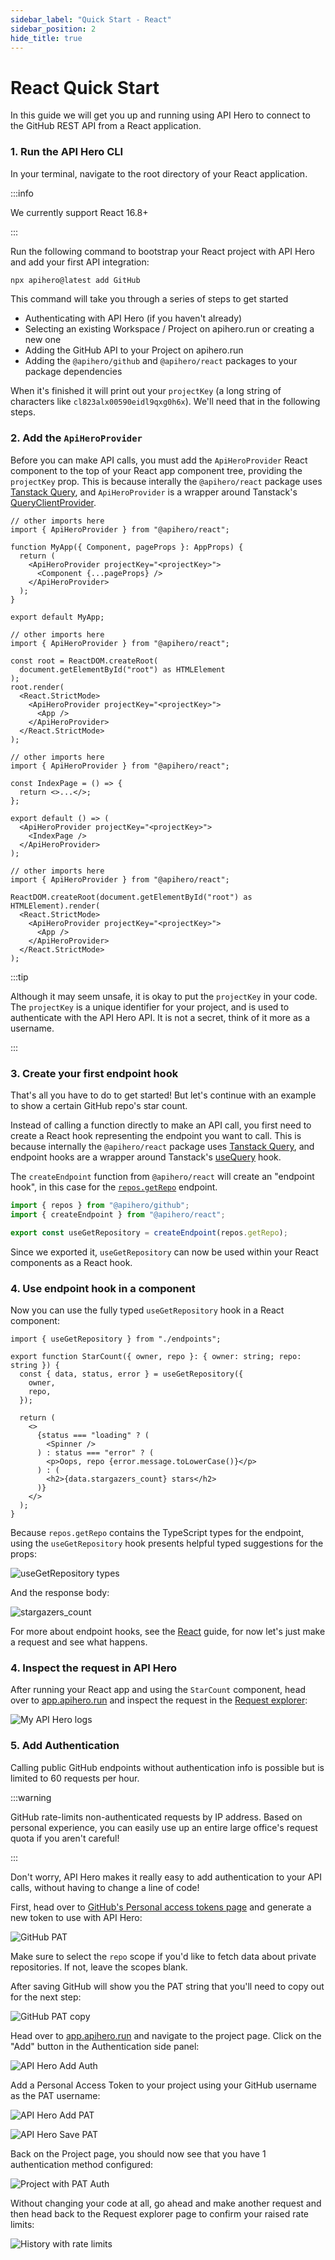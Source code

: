 ```yaml
---
sidebar_label: "Quick Start - React"
sidebar_position: 2
hide_title: true
---
```



# React Quick Start

In this guide we will get you up and running using API Hero to connect to the GitHub REST API from a React application.

### 1. Run the API Hero CLI

In your terminal, navigate to the root directory of your React application.

:::info

We currently support React 16.8+

:::

Run the following command to bootstrap your React project with API Hero and add your first API integration:

```zsh
npx apihero@latest add GitHub
```

This command will take you through a series of steps to get started

- Authenticating with API Hero (if you haven't already)
- Selecting an existing Workspace / Project on apihero.run or creating a new one
- Adding the GitHub API to your Project on apihero.run
- Adding the `@apihero/github` and `@apihero/react` packages to your package dependencies

When it's finished it will print out your `projectKey` (a long string of characters like `cl823alx00590eidl9qxg0h6x`). We'll need that in the following steps.

### 2. Add the `ApiHeroProvider`

Before you can make API calls, you must add the `ApiHeroProvider` React component to the top of your React app component tree, providing the `projectKey` prop. This is because interally the `@apihero/react` package uses [Tanstack Query](https://tanstack.com/query/v4), and `ApiHeroProvider` is a wrapper around Tanstack's [QueryClientProvider](https://tanstack.com/query/v4/docs/reference/QueryClientProvider).

<Tabs groupId="react-platform">
<TabItem value="next" label="Next.js">

```tsx title="pages/_app.tsx"
// other imports here
import { ApiHeroProvider } from "@apihero/react";

function MyApp({ Component, pageProps }: AppProps) {
  return (
    <ApiHeroProvider projectKey="<projectKey>">
      <Component {...pageProps} />
    </ApiHeroProvider>
  );
}

export default MyApp;
```

</TabItem>

<TabItem value="cra" label="Create React App">

```tsx title="src/App.tsx"
// other imports here
import { ApiHeroProvider } from "@apihero/react";

const root = ReactDOM.createRoot(
  document.getElementById("root") as HTMLElement
);
root.render(
  <React.StrictMode>
    <ApiHeroProvider projectKey="<projectKey>">
      <App />
    </ApiHeroProvider>
  </React.StrictMode>
);
```

</TabItem>

<TabItem value="gatsby" label="Gatsby">

```tsx title="src/pages/index.tsx"
// other imports here
import { ApiHeroProvider } from "@apihero/react";

const IndexPage = () => {
  return <>...</>;
};

export default () => (
  <ApiHeroProvider projectKey="<projectKey>">
    <IndexPage />
  </ApiHeroProvider>
);
```

</TabItem>

<TabItem value="vite" label="Vite">

```tsx title="src/main.tsx"
// other imports here
import { ApiHeroProvider } from "@apihero/react";

ReactDOM.createRoot(document.getElementById("root") as HTMLElement).render(
  <React.StrictMode>
    <ApiHeroProvider projectKey="<projectKey>">
      <App />
    </ApiHeroProvider>
  </React.StrictMode>
);
```

</TabItem>
</Tabs>

:::tip

Although it may seem unsafe, it is okay to put the `projectKey` in your code. The `projectKey` is a unique identifier for your project, and is used to authenticate with the API Hero API. It is not a secret, think of it more as a username.

:::

### 3. Create your first endpoint hook

That's all you have to do to get started! But let's continue with an example to show a certain GitHub repo's star count.

Instead of calling a function directly to make an API call, you first need to create a React hook representing the endpoint you want to call. This is because internally the `@apihero/react` package uses [Tanstack Query](https://tanstack.com/query/v4), and endpoint hooks are a wrapper around Tanstack's [useQuery](https://tanstack.com/query/v4/docs/reference/useQuery) hook.

The `createEndpoint` function from `@apihero/react` will create an "endpoint hook", in this case for the [`repos.getRepo`](https://docs.github.com/en/rest/repos/repos#get-a-repository) endpoint.

```ts title="src/endpoints.ts"
import { repos } from "@apihero/github";
import { createEndpoint } from "@apihero/react";

export const useGetRepository = createEndpoint(repos.getRepo);
```

Since we exported it, `useGetRepository` can now be used within your React components as a React hook.

### 4. Use endpoint hook in a component

Now you can use the fully typed `useGetRepository` hook in a React component:

```tsx
import { useGetRepository } from "./endpoints";

export function StarCount({ owner, repo }: { owner: string; repo: string }) {
  const { data, status, error } = useGetRepository({
    owner,
    repo,
  });

  return (
    <>
      {status === "loading" ? (
        <Spinner />
      ) : status === "error" ? (
        <p>Oops, repo {error.message.toLowerCase()}</p>
      ) : (
        <h2>{data.stargazers_count} stars</h2>
      )}
    </>
  );
}
```

Because `repos.getRepo` contains the TypeScript types for the endpoint, using the `useGetRepository` hook presents helpful typed suggestions for the props:

![useGetRepository types](/img/react/useGetRepositoryTypes.png)

And the response body:

![stargazers_count](/img/react/stargazers_count.png)

For more about endpoint hooks, see the [React](/platforms/react) guide, for now let's just make a request and see what happens.

### 4. Inspect the request in API Hero

After running your React app and using the `StarCount` component, head over to [app.apihero.run](https://app.apihero.run) and inspect the request in the [Request explorer](/features/request-explorer):

![My API Hero logs](/img/nodeLogs.png)

### 5. Add Authentication

Calling public GitHub endpoints without authentication info is possible but is limited to 60 requests per hour.

:::warning

GitHub rate-limits non-authenticated requests by IP address. Based on personal experience, you can easily use up an entire large office's request quota if you aren't careful!

:::

Don't worry, API Hero makes it really easy to add authentication to your API calls, without having to change a line of code!

First, head over to [GitHub's Personal access tokens page](https://github.com/settings/tokens) and generate a new token to use with API Hero:

![GitHub PAT](/img/authentication/githubPAT.png)

Make sure to select the `repo` scope if you'd like to fetch data about private repositories. If not, leave the scopes blank.

After saving GitHub will show you the PAT string that you'll need to copy out for the next step:

![GitHub PAT copy](/img/authentication/githubPATcopy.png)

Head over to [app.apihero.run](https://app.apihero.run) and navigate to the project page. Click on the "Add" button in the Authentication side panel:

![API Hero Add Auth](/img/authentication/addAuth.png)

Add a Personal Access Token to your project using your GitHub username as the PAT username:

![API Hero Add PAT](/img/authentication/githubPATadd.png)

![API Hero Save PAT](/img/authentication/githubPATsave.png)

Back on the Project page, you should now see that you have 1 authentication method configured:

![Project with PAT Auth](/img/authentication/projectWithAuth.png)

Without changing your code at all, go ahead and make another request and then head back to the Request explorer page to confirm your raised rate limits:

![History with rate limits](/img/authentication/historyWithRateLimits.png)
